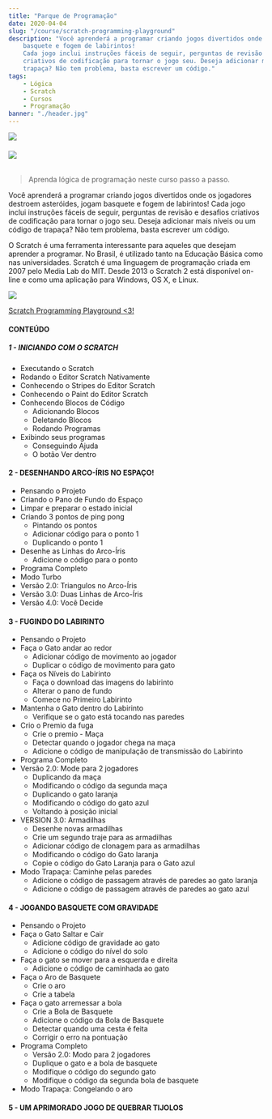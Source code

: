 ```yaml
---
title: "Parque de Programação"
date: 2020-04-04
slug: "/course/scratch-programming-playground"
description: "Você aprenderá a programar criando jogos divertidos onde os jogadores destroem asteróides,
    basquete e fogem de labirintos!
    Cada jogo inclui instruções fáceis de seguir, perguntas de revisão e desafios 
    criativos de codificação para tornar o jogo seu. Deseja adicionar mais níveis ou um código de
    trapaça? Não tem problema, basta escrever um código."
tags:
    - Lógica
    - Scratch
    - Cursos
    - Programação
banner: "./header.jpg"
---
```


![](./header.jpg)

###### ![](https://img.shields.io/static/v1?label=build&message=passing&color=<COLOR>)

> Aprenda lógica de programação neste curso passo a passo.

Você aprenderá a programar criando jogos divertidos onde os jogadores destroem asteróides,
jogam basquete e fogem de labirintos!
Cada jogo inclui instruções fáceis de seguir, perguntas de revisão e desafios 
criativos de codificação para tornar o jogo seu. Deseja adicionar mais níveis ou um código de
trapaça? Não tem problema, basta escrever um código.

O Scratch é uma ferramenta interessante para aqueles que desejam aprender a programar.
No Brasil, é utilizado tanto na Educação Básica como nas universidades. 
Scratch é uma linguagem de programação criada em 2007 pelo Media Lab do MIT.
Desde 2013 o Scratch 2 está disponível on-line e como uma aplicação para Windows,
OS X, e Linux.

![](./book.jpg)

[Scratch Programming Playground <3!](https://inventwithscratch.com/)

#### CONTEÚDO

##### 1 - INICIANDO COM O SCRATCH

- Executando o Scratch
- Rodando o Editor Scratch Nativamente
- Conhecendo o Stripes do Editor Scratch
- Conhecendo o Paint do Editor Scratch
- Conhecendo Blocos de Código
    - Adicionando Blocos
    - Deletando Blocos
    - Rodando Programas
- Exibindo seus programas
    - Conseguindo Ajuda
    - O botão Ver dentro

#### 2 - DESENHANDO ARCO-ÍRIS NO ESPAÇO!

- Pensando o Projeto
- Criando o Pano de Fundo do Espaço
- Limpar e preparar o estado inicial
- Criando 3 pontos de ping pong
    - Pintando os pontos
    - Adicionar código para o ponto 1
    - Duplicando o ponto 1
 - Desenhe as Linhas do Arco-Íris
    - Adicione o código para o ponto
- Programa Completo
- Modo Turbo
- Versão 2.0: Triangulos no Arco-Íris
- Versão 3.0: Duas Linhas de Arco-Íris
- Versão 4.0: Você Decide

#### 3 - FUGINDO DO LABIRINTO

- Pensando o Projeto
- Faça o Gato andar ao redor
    - Adicionar código de movimento ao jogador
    - Duplicar o código de movimento para gato
- Faça os Níveis do Labirinto
    - Faça o download das imagens do labirinto
    - Alterar o pano de fundo
    - Comece no Primeiro Labirinto
- Mantenha o Gato dentro do Labirinto
    - Verifique se o gato está tocando nas paredes
- Crio o Premio da fuga
    - Crie o premio - Maça
    - Detectar quando o jogador chega na maça
    - Adicione o código de manipulação de transmissão do Labirinto
- Programa Completo
- Versão 2.0: Mode para 2 jogadores
    - Duplicando da maça
    - Modificando o código da segunda maça
    - Duplicando o gato laranja
    - Modificando o código do gato azul
    - Voltando à posição inicial
- VERSION 3.0: Armadilhas
    - Desenhe novas armadilhas
    - Crie um segundo traje para as armadilhas
    - Adicionar código de clonagem para as armadilhas
    - Modificando o código do Gato laranja
    - Copie o código do Gato Laranja para o Gato azul
- Modo Trapaça: Caminhe pelas paredes
    - Adicione o código de passagem através de paredes ao gato laranja
    - Adicione o código de passagem através de paredes ao gato azul

#### 4 - JOGANDO BASQUETE COM GRAVIDADE

- Pensando o Projeto
- Faça o Gato Saltar e Cair
    - Adicione código de gravidade ao gato
    - Adicione o código do nível do solo
- Faça o gato se mover para a esquerda e direita
    - Adicione o código de caminhada ao gato
- Faça o Aro de Basquete
    - Crie o aro
    - Crie a tabela
- Faça o gato arremessar a bola
    - Crie a Bola de Basquete
    - Adicione o código da Bola de Basquete
    - Detectar quando uma cesta é feita
    - Corrigir o erro na pontuação
- Programa Completo
    - Versão 2.0: Modo para 2 jogadores
    - Duplique o gato e a bola de basquete
    - Modifique o código do segundo gato
    - Modifique o código da segunda bola de basquete
- Modo Trapaça: Congelando o aro

#### 5 - UM APRIMORADO JOGO DE QUEBRAR TIJOLOS





